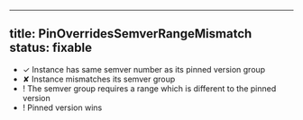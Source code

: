 
---
title: PinOverridesSemverRangeMismatch
status: fixable
---

- ✓ Instance has same semver number as its pinned version group
- ✘ Instance mismatches its semver group
- ! The semver group requires a range which is different to the pinned version
- ! Pinned version wins

